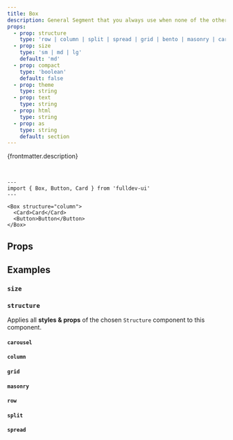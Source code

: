 ```yaml
---
title: Box
description: General Segment that you always use when none of the others props are applicable.
props:
  - prop: structure
    type: 'row | column | split | spread | grid | bento | masonry | carousel'
  - prop: size
    type: 'sm | md | lg'
    default: 'md'
  - prop: compact
    type: 'boolean'
    default: false
  - prop: theme
    type: string
  - prop: text
    type: string
  - prop: html
    type: string
  - prop: as
    type: string
    default: section
---
```




{frontmatter.description}

<br />

```astro live
---
import { Box, Button, Card } from 'fulldev-ui'
---

<Box structure="column">
  <Card>Card</Card>
  <Button>Button</Button>
</Box>
```

## Props

<PropsTable props={frontmatter.props} />

## Examples

### `size`

<SizeProp />

### `structure`

Applies all **styles & props** of the chosen `Structure` component to this component.

#### `carousel`

<CarouselProp />

#### `column`

<ColumnProp />

#### `grid`

<GridProp />

#### `masonry`

<MasonryProp />

#### `row`

<RowProp />

#### `split`

<SplitProp />

#### `spread`

<SpreadProp />
